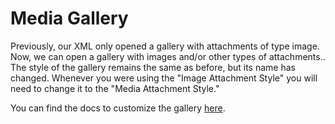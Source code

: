 # Media Gallery

Previously, our XML only opened a gallery with attachments of type image. Now, we can open a gallery with images and/or other types of attachments..
The style of the gallery remains the same as before, but its name has changed.
Whenever you were using the "Image Attachment Style" you will need to change it to the "Media Attachment Style."

You can find the docs to customize the gallery [here](../../02-ui-components/05-utility-components/04-attachment-gallery.mdx).